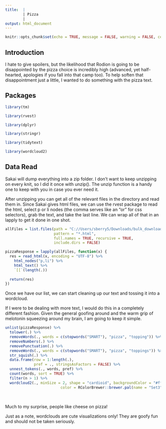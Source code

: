 ```yaml
---
title:  | 
        | Pizza
        | 
output: html_document
---
```


```r
knitr::opts_chunk$set(echo = TRUE, message = FALSE, warning = FALSE, comment = "")
```

## Introduction

I hate to give spoilers, but the likelihood that Rodion is going to be disappointed by the pizza choice is incredibly high (advanced, yet half-hearted, apologies if you fall into that camp too). To help soften that disappointment just a little, I wanted to do something with the pizza text.

## Packages

```r
library(tm)

library(rvest)

library(dplyr)

library(stringr)

library(tidytext)

library(wordcloud2)
```


## Data Read

Sakai will dump everything into a zip folder. I don't want to keep unzipping on every knit, so I did it once with unzip(). The unzip function is a handy one to keep with you in case you ever need it.

After unzipping you can get all of the relevant files in the directory and read them in. Since Sakai gives html files, we can use the rvest package to read the html, select p or li nodes (the comma serves like an "or" for css selectors), grab the text, and take the last line. We can wrap all of that in an lapply to get it done in one shot.

```r
allFiles = list.files(path = "C://Users/sberry5/Downloads/bulk_download/Week 7 Comprehension Check/",
                      pattern = "*.html",
                      full.names = TRUE, recursive = TRUE, 
                      include.dirs = FALSE)

pizzaResponse = lapply(allFiles, function(x) {
  res = read_html(x, encoding = "UTF-8") %>% 
    html_nodes("p,li") %>% 
    html_text() %>% 
    `[[`(length(.))
  
  return(res)
})
```

Once we have our list, we can start cleaning up our text and tossing it into a wordcloud.

If I were to be dealing with more text, I would do this in a completely different fashion. Given the general goofing around and the warm grip of melotonin squeezing around my brain, I am going to keep it simple.

```r
unlist(pizzaResponse) %>% 
  tolower(.) %>%
  removeWords(., words = c(stopwords("SMART"), "pizza", "topping")) %>%
  removeNumbers(.) %>% 
  removePunctuation(.) %>% 
  removeWords(., words = c(stopwords("SMART"), "pizza", "toppings")) %>%
  str_squish(.) %>% 
  data.frame(row = 1:length(.), 
             pref = ., stringsAsFactors = FALSE) %>% 
  unnest_tokens(., words, pref) %>% 
  count(words, sort = TRUE) %>%
  filter(n > 1) %>% 
  wordcloud2(., minSize = 2, shape = "cardioid", backgroundColor = "#fff", 
                         color = RColorBrewer::brewer.pal(name = "Set3", n = 12))

```


</br>

Much to my surprise, people like cheese on pizza! 

Just as a note, wordclouds are cute visualizations only! They are goofy fun and should not be taken seriously. 